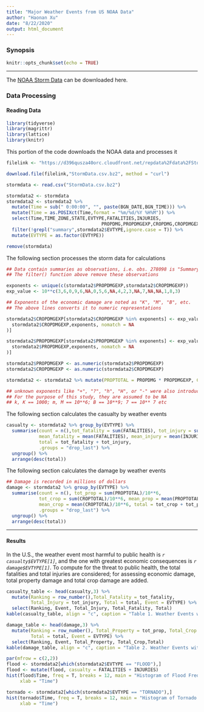 ```yaml
---
title: "Major Weather Events from US NOAA Data"
author: "Haonan Xu"
date: "8/22/2020"
output: html_document
---
```


### Synopsis
```r
knitr::opts_chunk$set(echo = TRUE)
```

******

The [NOAA Storm Data](https://d396qusza40orc.cloudfront.net/repdata%2Fdata%2FStormData.csv.bz2) can be downloaded here.

### Data Processing
#### Reading Data

```r
library(tidyverse)
library(magrittr)
library(lattice)
library(knitr)
```

This portion of the code downloads the NOAA data and processes it

```r
filelink <- "https://d396qusza40orc.cloudfront.net/repdata%2Fdata%2FStormData.csv.bz2"

download.file(filelink,"StormData.csv.bz2", method = "curl")

stormdata <- read.csv("StormData.csv.bz2")

stormdata2 <- stormdata
stormdata2 <- stormdata2 %>%
  mutate(Time = sub(" 0:00:00", "", paste(BGN_DATE,BGN_TIME))) %>%
  mutate(Time = as.POSIXct(Time,format = "%m/%d/%Y %H%M")) %>%
  select(Time,TIME_ZONE,STATE,EVTYPE,FATALITIES,INJURIES,
                                   PROPDMG,PROPDMGEXP,CROPDMG,CROPDMGEXP) %>%
  filter(!grepl("summary",stormdata2$EVTYPE,ignore.case = T)) %>%
  mutate(EVTYPE = as.factor(EVTYPE))

remove(stormdata)
```

The following section processes the storm data for calculations
```r
## Data contain summaries as observations, i.e. obs. 278098 is "Summary: Nov. 16"
## The filter() function above remove these observations 

exponents <- unique(c(stormdata2$PROPDMGEXP,stormdata2$CROPDMGEXP))
exp_value <- 10**c(3,6,0,9,6,NA,0,5,6,NA,4,2,3,NA,7,NA,NA,1,8,3)

## Exponents of the economic damage are noted as "K", "M", "B", etc. 
## The above lines converts it to numeric representations 

stormdata2$CROPDMGEXP[stormdata2$CROPDMGEXP %in% exponents] <- exp_value[match(
  stormdata2$CROPDMGEXP,exponents, nomatch = NA
)]

stormdata2$PROPDMGEXP[stormdata2$PROPDMGEXP %in% exponents] <- exp_value[match(
  stormdata2$PROPDMGEXP,exponents, nomatch = NA
)]

stormdata2$PROPDMGEXP <- as.numeric(stormdata2$PROPDMGEXP)
stormdata2$CROPDMGEXP <- as.numeric(stormdata2$CROPDMGEXP)

stormdata2 <- stormdata2 %>% mutate(PROPTOTAL = PROPDMG * PROPDMGEXP, CROPTOTAL = CROPDMG * CROPDMGEXP, MONTH = months(stormdata2$Time)) 

## unknown exponents like "+", "?", "h", "H", or "-" were also introduced in the data
## For the purpose of this study, they are assumed to be NA 
## k, K == 1000; m, M == 10**6; B == 10**9; 7 == 10** 7 etc

```

The following section calculates the casualty by weather events
```r
casualty <- stormdata2 %>% group_by(EVTYPE) %>%
  summarise(count = n(),tot_fatality = sum(FATALITIES), tot_injury = sum(INJURIES),
            mean_fatality = mean(FATALITIES), mean_injury = mean(INJURIES),
            total = tot_fatality + tot_injury,
            .groups = "drop_last") %>%
  ungroup() %>%
  arrange(desc(total))

```

The following section calculates the damage by weather events
```r

## Damage is recorded in millions of dollars 
damage <- stormdata2 %>% group_by(EVTYPE) %>%
  summarise(count = n(), tot_prop = sum(PROPTOTAL)/10**6,
            tot_crop = sum(CROPTOTAL)/10**6, mean_prop = mean(PROPTOTAL)/10**6,
            mean_crop = mean(CROPTOTAL)/10**6, total = tot_crop + tot_prop,
            .groups = "drop_last") %>%
  ungroup() %>%
  arrange(desc(total))
```
******


#### Results
In the U.S., the weather event most harmful to public health is *`r casualty$EVTYPE[1]`*, and the one with greatest economic consequences is *`r damage$EVTYPE[1]`*. To compute for the threat to public health, the total fatalities and total injuries are considered; for assessing economic damage, total property damage and total crop damage are added. 

```r
casualty_table <- head(casualty,3) %>%
  mutate(Ranking = row_number(),Total_Fatality = tot_fatality,
         Total_Injury = tot_injury, Total = total, Event = EVTYPE) %>%
  select(Ranking, Event, Total_Injury, Total_Fatality, Total)
kable(casualty_table, align = "c", caption = "Table 1. Weather Events with the most Casualty")

damage_table <- head(damage,3) %>%
  mutate(Ranking = row_number(), Total_Property = tot_prop, Total_Crop = tot_crop,
         Total = total, Event = EVTYPE) %>%
  select(Ranking, Event, Total_Property, Total_Crop,Total)
kable(damage_table, align = "c", caption = "Table 2. Weather Events with the most Economic Damage ($ Mil)")

```

```r

par(mfrow = c(2,2))
flood <- stormdata2[which(stormdata2$EVTYPE == "FLOOD"),]
flood <- mutate(flood, casualty = FATALITIES + INJURIES)
hist(flood$Time, freq = T, breaks = 12, main = "Histogram of Flood Frequency",
     xlab = "Time")

tornado <- stormdata2[which(stormdata2$EVTYPE == "TORNADO"),]
hist(tornado$Time, freq = T, breaks = 12, main = "Histogram of Tornado Frequency",
     xlab = "Time")

```
